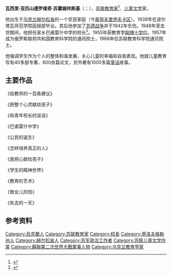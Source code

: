 {{Infobox person
|姓名 = 瓦西里·苏霍姆林斯基
|图像 = Coin of Ukraine Sukhomlin R.jpg
|国籍 = {{USSR}}
|出生日期 = 1918年9月28日
|出生地点 = [[烏克蘭國|烏克蘭國]][[赫尔松省|赫尔松省]]瓦西里耶夫卡
|逝世日期 = {{Death date and age|1970|09|02|1918|09|28}}
|逝世地点 = [[苏联|苏联]][[乌克兰苏维埃社会主义共和国|乌克兰苏维埃社会主义共和国]][[帕夫利什|帕夫利什]]
|职业 = 教育家
|奖项 = {{{!}} style="background:transparent"
{{!}} {{社会主义劳动英雄}}
{{!}}}
{{{!}} style="background:transparent"
{{!}} {{列宁勋章}}{{!!}}{{列宁勋章}}{{!!}}{{红星勋章}}{{!!}}{{劳动英勇奖章}}
{{!}}}
{{{!}} style="background:transparent"
{{!}} {{劳动优秀奖章}}
{{!}}}
}}

'''瓦西里·亚历山德罗维奇·苏霍姆林斯基'''（{{lang-ru|Василий Александрович Сухомлинский}}；{{bd|1918年|9月28日|1970年|9月2日|catIdx=S苏}}），[[苏联|苏联]][[教育家|教育家]]<ref>{{cite news |title=人教版《苏霍姆林斯基教育学说》在京首发 |url=http://epaper.gmw.cn/zhdsb/html/2018-10/10/nw.D110000zhdsb_20181010_4-02.htm |accessdate=2018-11-03 |work=光明网 |date=2018-10-10 |archive-date=2019-12-29 |archive-url=https://web.archive.org/web/20191229150740/http://epaper.gmw.cn/zhdsb/html/2018-10/10/nw.D110000zhdsb_20181010_4-02.htm |dead-url=no }}</ref>、[[儿童文学|儿童文学]]家。

他出生于[[乌克兰|乌克兰]][[赫尔松省|赫尔松省]]的一个农民家庭（今[[奥努夫里伊夫卡区|奥努夫里伊夫卡区]]）。1939年在波尔塔瓦师范学院函授部毕业。其后他参加了[[苏德战争|苏德战争]]并于1942年负伤。1948年至去世期间，他担任家乡巴甫雷什中学的校长<ref>{{cite news |author1=徐蓓 |title=时刻都不忘记自己也曾是个孩子 |url=https://www.jfdaily.com/journal/2019-11-22/getArticle.htm?id=283013 |work=[[解放日报|解放日报]] |date=2019-11-22 |archiveurl=https://web.archive.org/web/20200924063332/https://www.jfdaily.com/journal/2019-11-22/getArticle.htm?id=283013 |archivedate=2020-09-24 |page=10}}</ref>。1955年获教育学[[副博士学位|副博士学位]]。1957年成为俄罗斯联邦共和国教育科学院的通讯院士，1968年任苏联教育科学院通讯院士。

他强调学生作为个人的整体和谐发展，关心儿童的幸福和自我表现。他就儿童教育写有40多部专著、600余篇论文，另外著有1000多篇[[童话|童话]]故事。
==主要作品==
《给教师的一百条建议》

《把整个心灵献给孩子》

《和青年校长的谈话》

《巴甫雷什中学》

《公民的诞生》

《怎样培养真正的人》

《我把心献给孩子》

《学生的精神世界》

《教育的艺术》

《致女儿的信》

《失去的一天》

== 参考资料 ==
<references />
{{维基语录|苏霍姆林斯基}}
{{Authority control}}
{{DEFAULTSORT:Sukhomlinsky}}
[[Category:烏克蘭人|Category:烏克蘭人]]
[[Category:苏联教育家|Category:苏联教育家]]
[[Category:校長|Category:校長]]
[[Category:基洛夫格勒州人|Category:基洛夫格勒州人]]
[[Category:赫尔松省人|Category:赫尔松省人]]
[[Category:苏军政治工作者|Category:苏军政治工作者]]
[[Category:苏联儿童文学作家|Category:苏联儿童文学作家]]
[[Category:蘇聯第二次世界大戰軍事人物|Category:蘇聯第二次世界大戰軍事人物]]
[[Category:乌克兰教育学家|Category:乌克兰教育学家]]